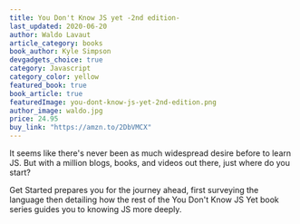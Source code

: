 ```yaml
---
title: You Don't Know JS yet -2nd edition-
last_updated: 2020-06-20
author: Waldo Lavaut
article_category: books
book_author: Kyle Simpson
devgadgets_choice: true
category: Javascript
category_color: yellow
featured_book: true
book_article: true
featuredImage: you-dont-know-js-yet-2nd-edition.png
author_image: waldo.jpg
price: 24.95
buy_link: "https://amzn.to/2DbVMCX"
---
```


It seems like there's never been as much widespread desire before to learn JS. But with a million blogs, books, and videos out there, just where do you start?

Get Started prepares you for the journey ahead, first surveying the language then detailing how the rest of the You Don't Know JS Yet book series guides you to knowing JS more deeply.
